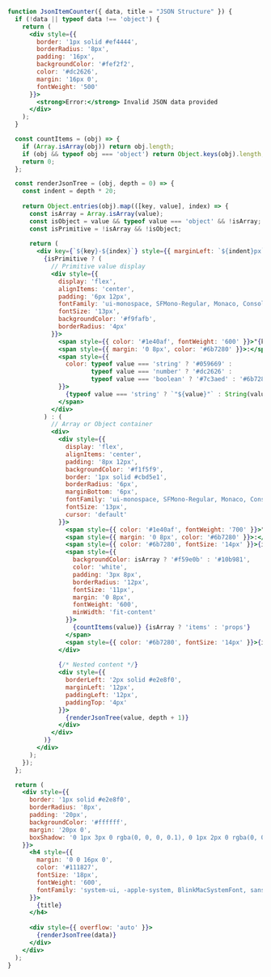 ```jsx JsonItemCounter
function JsonItemCounter({ data, title = "JSON Structure" }) {
  if (!data || typeof data !== 'object') {
    return (
      <div style={{
        border: '1px solid #ef4444',
        borderRadius: '8px',
        padding: '16px',
        backgroundColor: '#fef2f2',
        color: '#dc2626',
        margin: '16px 0',
        fontWeight: '500'
      }}>
        <strong>Error:</strong> Invalid JSON data provided
      </div>
    );
  }

  const countItems = (obj) => {
    if (Array.isArray(obj)) return obj.length;
    if (obj && typeof obj === 'object') return Object.keys(obj).length;
    return 0;
  };

  const renderJsonTree = (obj, depth = 0) => {
    const indent = depth * 20;
    
    return Object.entries(obj).map(([key, value], index) => {
      const isArray = Array.isArray(value);
      const isObject = value && typeof value === 'object' && !isArray;
      const isPrimitive = !isArray && !isObject;
      
      return (
        <div key={`${key}-${index}`} style={{ marginLeft: `${indent}px`, marginBottom: '8px' }}>
          {isPrimitive ? (
            // Primitive value display
            <div style={{
              display: 'flex',
              alignItems: 'center',
              padding: '6px 12px',
              fontFamily: 'ui-monospace, SFMono-Regular, Monaco, Consolas, monospace',
              fontSize: '13px',
              backgroundColor: '#f9fafb',
              borderRadius: '4px'
            }}>
              <span style={{ color: '#1e40af', fontWeight: '600' }}>"{key}"</span>
              <span style={{ margin: '0 8px', color: '#6b7280' }}>:</span>
              <span style={{ 
                color: typeof value === 'string' ? '#059669' : 
                       typeof value === 'number' ? '#dc2626' : 
                       typeof value === 'boolean' ? '#7c3aed' : '#6b7280'
              }}>
                {typeof value === 'string' ? `"${value}"` : String(value)}
              </span>
            </div>
          ) : (
            // Array or Object container
            <div>
              <div style={{
                display: 'flex',
                alignItems: 'center',
                padding: '8px 12px',
                backgroundColor: '#f1f5f9',
                border: '1px solid #cbd5e1',
                borderRadius: '6px',
                marginBottom: '6px',
                fontFamily: 'ui-monospace, SFMono-Regular, Monaco, Consolas, monospace',
                fontSize: '13px',
                cursor: 'default'
              }}>
                <span style={{ color: '#1e40af', fontWeight: '700' }}>"{key}"</span>
                <span style={{ margin: '0 8px', color: '#6b7280' }}>:</span>
                <span style={{ color: '#6b7280', fontSize: '14px' }}>{isArray ? '[' : '{'}</span>
                <span style={{
                  backgroundColor: isArray ? '#f59e0b' : '#10b981',
                  color: 'white',
                  padding: '3px 8px',
                  borderRadius: '12px',
                  fontSize: '11px',
                  margin: '0 8px',
                  fontWeight: '600',
                  minWidth: 'fit-content'
                }}>
                  {countItems(value)} {isArray ? 'items' : 'props'}
                </span>
                <span style={{ color: '#6b7280', fontSize: '14px' }}>{isArray ? ']' : '}'}</span>
              </div>
              
              {/* Nested content */}
              <div style={{
                borderLeft: '2px solid #e2e8f0',
                marginLeft: '12px',
                paddingLeft: '12px',
                paddingTop: '4px'
              }}>
                {renderJsonTree(value, depth + 1)}
              </div>
            </div>
          )}
        </div>
      );
    });
  };

  return (
    <div style={{
      border: '1px solid #e2e8f0',
      borderRadius: '8px',
      padding: '20px',
      backgroundColor: '#ffffff',
      margin: '20px 0',
      boxShadow: '0 1px 3px 0 rgba(0, 0, 0, 0.1), 0 1px 2px 0 rgba(0, 0, 0, 0.06)'
    }}>
      <h4 style={{
        margin: '0 0 16px 0',
        color: '#111827',
        fontSize: '18px',
        fontWeight: '600',
        fontFamily: 'system-ui, -apple-system, BlinkMacSystemFont, sans-serif'
      }}>
        {title}
      </h4>
      
      <div style={{ overflow: 'auto' }}>
        {renderJsonTree(data)}
      </div>
    </div>
  );
}
```